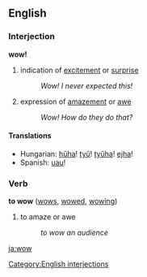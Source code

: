 ==English==
===Interjection===
'''wow!'''

# indication of [[excite]]ment or [[surprise]]
#: ''Wow! I never expected this!''
# expression of [[amaze]]ment or [[awe]]
#: ''Wow! How do they do that?''

====Translations====
*Hungarian: [[hűha]]! [[tyű]]! [[tyűha]]! [[ejha]]!
*Spanish: [[uau]]!

===Verb===
'''to wow''' ([[wows]], [[wowed]], [[wowing]])

# to amaze or awe
#: ''to wow an audience''

[[Category:English interjections]]

[[ja:wow]]